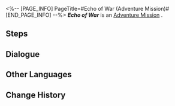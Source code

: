 <%-- [PAGE_INFO]
PageTitle=#Echo of War (Adventure Mission)#
[END_PAGE_INFO] --%>
{{Stub|Dialogue.}}
{{Mission Infobox
|id            = 4010130
|title         = Echo of War
|image         = <!--Mission Echo of War (Adventure Mission).png-->
|type          = Adventure
|event_name    = 
|chapter       = 
|requirements  = {{cx}}<!--Hidden Exploration Objective ID 4010115--> completed
|summary       = <!--official mission summary from Fate's Atlas-->
|characters    = Trailblazer
|startLocation = [[<!--starting world-->]] - [[<!--starting area-->]]
|world         = <!--starting world-->
|area          = <!--starting area-->
|prev          = 
|next          = 
|exp           = 
|credits       = 2000
|stellarJade   = 
|other         = {{Card List|Sparse Aether*3}}
}}
'''''Echo of War''''' is an [[Adventure Mission]]<!--in [world]-->.

==Steps==


<!--
==Gameplay Notes==

--><!--
==Trial Character==

-->
==Dialogue==
{{Stub Dialogue}}


==Other Languages==
{{Other Languages
|en   = Echo of War
|zhs  = 「历战余响」
|zht  = 「歷戰餘響」
|ja   = 「歴戦余韻」
|ko   = 「전쟁의 여운」
|es   = Ecos de la guerra
|fr   = Écho de la guerre
|ru   = Эхо войны
|th   = "Echo of War"
|vi   = "Dư Âm Chiến Đấu"
|de   = Echo des Krieges
|id   = "Echo of War"
|pt   = Eco da Guerra
}}

==Change History==
{{Change History|1.0}}
